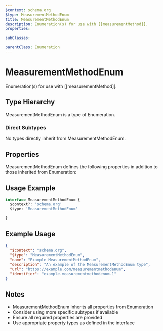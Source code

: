 ```yaml
---
$context: schema.org
$type: MeasurementMethodEnum
title: MeasurementMethodEnum
description: Enumeration(s) for use with [[measurementMethod]].
properties:

subClasses:

parentClass: Enumeration
---
```


# MeasurementMethodEnum

Enumeration(s) for use with [[measurementMethod]].

## Type Hierarchy

MeasurementMethodEnum is a type of Enumeration.

### Direct Subtypes

No types directly inherit from MeasurementMethodEnum.

## Properties

MeasurementMethodEnum defines the following properties in addition to those inherited from Enumeration:



## Usage Example

```typescript
interface MeasurementMethodEnum {
  $context?: 'schema.org'
  $type: 'MeasurementMethodEnum'

}
```

## Example Usage

```json
{
  "$context": "schema.org",
  "$type": "MeasurementMethodEnum",
  "name": "Example MeasurementMethodEnum",
  "description": "An example of the MeasurementMethodEnum type",
  "url": "https://example.com/measurementmethodenum",
  "identifier": "example-measurementmethodenum-1"
}
```

## Notes

- MeasurementMethodEnum inherits all properties from Enumeration
- Consider using more specific subtypes if available
- Ensure all required properties are provided
- Use appropriate property types as defined in the interface
